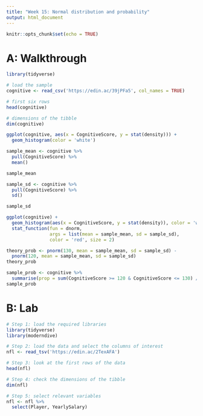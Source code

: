 ---
title: "Week 15: Normal distribution and probability"
output: html_document
---

```{r setup, include=FALSE}
knitr::opts_chunk$set(echo = TRUE)
```

# A: Walkthrough

```{r}
library(tidyverse)

# load the sample
cognitive <- read_csv('https://edin.ac/39jPFa5', col_names = TRUE)

# first six rows
head(cognitive)

# dimensions of the tibble
dim(cognitive)
```

```{r}
ggplot(cognitive, aes(x = CognitiveScore, y = stat(density))) +
  geom_histogram(color = 'white')
```

```{r}
sample_mean <- cognitive %>%
  pull(CognitiveScore) %>%
  mean()

sample_mean
```

```{r}
sample_sd <- cognitive %>%
  pull(CognitiveScore) %>%
  sd()

sample_sd
```

```{r}
ggplot(cognitive) +
  geom_histogram(aes(x = CognitiveScore, y = stat(density)), color = 'white') +
  stat_function(fun = dnorm, 
                args = list(mean = sample_mean, sd = sample_sd), 
                color = 'red', size = 2)
```

```{r}
theory_prob <- pnorm(130, mean = sample_mean, sd = sample_sd) - 
  pnorm(120, mean = sample_mean, sd = sample_sd)
theory_prob
```

```{r}
sample_prob <- cognitive %>%
  summarise(prop = sum(CognitiveScore >= 120 & CognitiveScore <= 130) / n())
sample_prob
```



# B: Lab

```{r, message=FALSE, warning=FALSE}
# Step 1: load the required libraries
library(tidyverse)
library(moderndive)

# Step 2: load the data and select the columns of interest
nfl <- read_tsv('https://edin.ac/2TexAFA')

# Step 3: look at the first rows of the data
head(nfl)

# Step 4: check the dimensions of the tibble
dim(nfl)

# Step 5: select relevant variables
nfl <- nfl %>%
  select(Player, YearlySalary)
```


